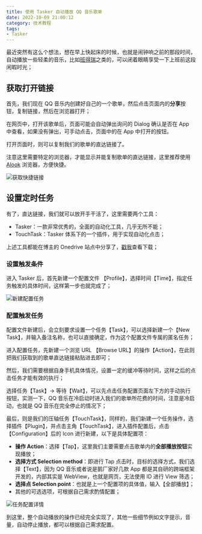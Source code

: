 ```yaml
---
title: 使用 Tasker 自动播放 QQ 音乐歌单
date: 2022-10-09 21:00:12
category: 技术教程
tags:
- Tasker
---
```


最近突然有这么个想法，想在早上快起床的时候，也就是闹钟响之前的那段时间，自动播放一些轻柔的音乐，比如[班得瑞](https://zh.m.wikipedia.org/zh-hans/班得瑞_(音乐项目))之类的，可以闭着眼睛享受一下上班前这段闲暇时光；

## 获取打开链接

首先，我们现在 QQ 音乐内创建好自己的一个歌单，然后点击页面内的**分享**按钮，复制链接，然后在浏览器打开；

在网页中，打开该歌单后，页面可能会自动弹出询问的 Dialog 确认是否在 App 中查看，如果没有弹出，可手动点击，页面中的在 App 中打开的按钮。

打开页面时，则可以复制我们的歌单的直达链接了。

注意这里需要特定的浏览器，才能显示并能复制歌单的直达链接，这里推荐使用 [Alook](https://coolapk.com/apk/alook.browser) 浏览器，方便快捷。


![获取快捷链接](https://cdn.jsdelivr.net/gh/mahoo12138/js-css-cdn/hexo-images/tutorials/tasker/step-1.jpg)

## 设置定时任务

有了，直达链接，我们就可以放开手干活了，这里需要两个工具：

+ Tasker：一款非常优秀的，全面的自动化工具，几乎无所不能；
+ TouchTask：Tasker 体系下的一个插件，用于实现自动化点击；

上述工具都能在博主的 Onedrive 站点中分享了，[戳我](https://yun.mahoo12138.cn/zh-CN/%F0%9F%94%A7Apps/%E3%80%90%E8%87%AA%E5%8A%A8%E5%8C%96%E5%B7%A5%E5%85%B7%E3%80%91Tasker%20%E5%8F%8A%E6%8F%92%E4%BB%B6/)查看下载；

### 设置触发条件

进入 Tasker 后，首先新建一个配置文件 【Profile】，选择时间【Time】，指定任务触发的具体时间，这样第一步也就完成了；

![新建配置任务](https://cdn.jsdelivr.net/gh/mahoo12138/js-css-cdn/hexo-images/tutorials/tasker/step-2.jpg)

### 配置触发任务

配置文件新建后，会立刻要求设置一个任务【Task】，可以选择新建一个【New Task】，并输入备注名称，也可以直接确定，作为这个配置文件专属的匿名任务；

进入配置任务，先新建一个浏览 URL 【Browse URL】的操作【Action】，在此则把我们获取到的歌单直达链接粘贴进去即可；

然后，我们需要根据自身手机具体情况，设置一定的缓冲等待时间，这样之后的点击任务才能有效的执行；

选择任务【Task】-> 等待【Wait】，可以先点击任务配置页面左下方的手动执行按钮，实测一下，QQ 音乐在冷启动时进入我们的歌单所花费的时间，注意是冷启动，也就是 QQ 音乐在完全停止的情况下；

最后，则是我们的压轴任务【TouchTask】，同样的，我们新建一个任务操作，选择插件【Plugin】，并点击主角【TouchTask】，进入插件配置后，点击【Configuration】后的 Icon 进行新建，以下是具体配置项：

+ **操作 Action**：选择【Tap】，这里我们主要需要点击歌单内的**全部播放按钮**实现播放；
+ **选择方式 Selection method**：即进行 Tap 点击时，目标的选择方式，我们选择【Text】，因为 QQ 音乐或者说是鹅厂家好几款 App 都是其自研的跨端框架开发的，内部其实是 WebView，也就是网页，无法使用 ID 进行 View 筛选；
+ **选择点 Selection point**：也就是上一个配置项的具体值，输入【全部播放】；
+ 其他的可选选项，可根据自己需求酌情配置；

![任务配置详情](https://cdn.jsdelivr.net/gh/mahoo12138/js-css-cdn/hexo-images/tutorials/tasker/step-3.jpg)

到这里，整个自动播放的操作已经完全实现了，其他一些细节例如文字提示，音量，自动停止播放，都可以根据自己需求配置。
